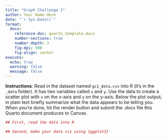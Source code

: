 ```yaml
---
title: "Graph Challenge 1"
author: Your Name Here
date: "`r Sys.Date()`"
format: 
  docx:
    reference-doc: quarto_template.docx
    number-sections: true
    number-depth: 3
    fig-dpi: 500
    fig-align: center
execute: 
  echo: true
  warning: false
  message: false
---
```



**Instructions**: Read in the dataset named `gc1_data.csv` into R (it's in the `_data` folder). It has two variables called `x` and `y`. Use the data to create a scatter plot with `x` on the x-axis and `y` on the y-axis. Below the plot output, in plain text briefly summarize what the data appears to be telling you. When you're done, hit the render button and submit the .docx file this Quarto document produces to Canvas. 

<!-- A code block as been included below. This is where you should write your code to read in the data and produce your data viz. -->

```r
## First, read the data into R

## Second, make your data viz using {ggplot2}

```

